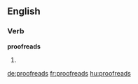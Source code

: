 ==English==

===Verb===
'''proofreads'''
# {{en-third-person singular of|proofread}}

[[de:proofreads]]
[[fr:proofreads]]
[[hu:proofreads]]